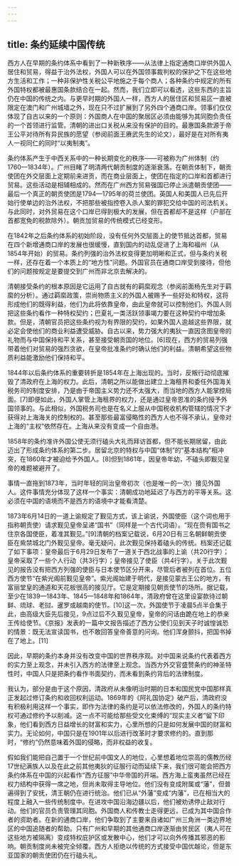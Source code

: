 ```yaml
---
---
---
```

title: 条约延续中国传统
---



西方人在早期的条约体系中看到了一种新秩序——从法律上指定通商口岸供外国人居住和贸易，得益于治外法权，外国人可以在外国领事裁判权的保护之下在这些地方生活和工作；一种非保护性关税公平地施之于每个商人；各种条约中规定的所有外国特权都被最惠国条款结合在一起。然而，我们立即可以看透，这些东西的主旨仍在中国的传统之内。与更早时期的外国人一样，西方人的居住区和贸易区一直被限定在澳门和广州城墙之外，现在只不过扩展到了另外四个通商口岸。领事们仅仅体现了自古以来的一个原则：外国商人在中国的聚居区必须由能够为其同胞负责任的一个首领进行监管。清朝的进出口关税从来没有保护的目的。最惠国条款源于帝王公平对待所有异民族的愿望（参阅前面王赓武先生的论文），最好是在对所有夷人一视同仁的同时“以夷制夷”。

条约体系产生于中西关系中的一种长期变化的秩序——可被称为广州体制（约1760—1834年）。广州目睹了明清两代朝贡制度的逐渐衰落。在朝贡体制下，朝贡使团在外交层面上定期前来进贡，而在商业层面上，使团在指定的口岸和首都进行贸易。这些活动是相辅相成的。然而在广州西方贸易强国已停止派遣朝贡使团——最后一个真正的朝贡使团是1794—1795年的荷兰使团。英国人和美国人已先后开始行使单边的治外法权，不把那些被指控卷入杀人案的罪犯交给中国的司法机关。与此同时，对外贸易在这个口岸已得到极大的发展，但在首都却不是这样（户部在首都宽免的税款除外）。朝贡加贸易的传统模式已经变形。

在1842年之后条约体系的初始阶段，没有任何外交层面上的使节抵达首都，贸易在四个新增通商口岸的发展也很缓慢，直到国内的动乱促进了上海和福州（从1854年开始）的贸易。条约列强的治外法权变得更加明晰和正式，但与条约关税一样，还存在着一个本质上的“地方性”问题。外国官员在通商口岸受到接待，但他们的问题按规定是要提交到广州而非北京去解决的。

清朝接受条约的根本原因是它运用了自古就有的羁縻观念（参阅前面杨先生对于羁縻的分析）。通过羁縻政策，崇尚物质主义的外国人被赐予一些好处和特权，这将形成他们的既得利益，他们为此将依靠皇帝，由此皇帝就可以控制他们。外国人则把这些条约看作一种特权契约；巴夏礼一类活跃领事竭力要在这种契约中增加条款。但是，清朝官员把这些条约视为有界限的契约，如果外国人逾越这些界限，就必定会使他们的商业利益遭受威胁。自古以来，势力强大的夷狄一直因贪图皇帝的礼物而与中国保持和平关系，甚至接受朝贡国的地位。[6]现在，西方的贸易列强带着他们对贸易的强烈贪欲，在皇帝批准条约时确认他们的利益。清朝希望这些物质利益能激励他们保持和平。

1844年以后条约体系的重要转折是1854年在上海出现的。当时，反叛行动彻底摧毁了清政府在上海的权力。此后，清朝之所以能做出建立上海租界和委任外国海关税务司的制度安排，乃是由于帝国主义势力还不太强大，而当地的西方人能掌控局面。[7]即便如此，外国人掌管上海租界的权力，还是通过皇帝恩准的条约授予外国领事的。与此相似，外国税务司也是在名义上服从中国税收机构管辖的情况下才获得对上海海关的控制权的。甚至那些最富侵略性的西方人也不得不承认，皇帝对上海的“主权”依然存在。上海从来没有变成一个自由港。

1858年的条约准许外国公使无须行磕头大礼而拜访首都，但不能长期居留，由此迈出了形成条约体系的第二步。居留北京的特权与中国“体制”的“基本结构”相冲突，在1860年才被迫给予外国人。[8]但到1861年，因皇帝年幼，不磕头即觐见皇帝的难题被避开了。

事情一直拖到1873年，当时年轻的同治皇帝初次（也是唯一的一次）接见外国人。这件事情充分体现了这样一个事实：清朝成功地延迟了与西方的平等关系。这必须在中国的语境而不是西方的语境中才能看清楚。

1873年6月14日的一道上谕规定了觐见方式，该上谕说，外国使臣（这个词也用于指称朝贡使）请求觐见皇帝呈递“国书”（同样是一个古代词语）。“现在赍有国书之住京各国使臣，着准其觐见。”[9]清朝的档案记载说，6月20日有三名朝鲜朝贡使臣在紫禁城北门外觐见皇帝。毫无疑问，此次觐见保持着磕头的传统。档案还记载了如下事项：皇帝最后于6月29日发布了一道关于西北战事的上谕（共20行字）；皇帝采取了一些个人行动（共3行字）；皇帝接见了使臣（共4行字）。关于此次觐见的报告没有把西方列强的使臣与日本使节区分开来，尽管后者被列在首位。五位西方使节“在紫光阁前觐见皇帝”。紫光阁始建于明代，是接见蒙古王公的地方，有富丽堂皇的通道和天花板很高的接见厅。它是定期接见朝贡使节的场所。据记载，至少在1839—1843年、1845—1848年和1864年，清政府曾在这里设宴款待过朝鲜、琉球、老挝、暹罗或越南的使节。[10]这一次，外国使节于凌晨5点半会集于此，由高级大臣先后接见，9点过后不久觐见皇帝，皇帝的问话由跪在地上的恭亲王传给使节。《京报》发表的一篇中文报告描述了西方公使们见到天子时诚惶诚恐的情景：既无法宣读国书，也不敢回答皇帝善意的问询。他们浑身颤抖，把国书掉在了地上。[11]

因此，早期的条约本身并没有改变中国的世界秩序观。对中国来说条约代表着西方的实力至上观念，并未引入西方的法律至上观念。当西方外交官盛赞条约的神圣特性时，中国人只是把条约看作书面契约，而未看到条约背后的法律制度。

我认为，部分是由于这个原因，清政府从未像明治时期的日本和国民党中国那样真正发起过修订条约和收回权利运动。1869年的《阿礼国协定》破产后，清政府没有积极利用这样一个事实，即作为法律的条约是可以依法修改的，外国人的条约特权可通过修约予以削减。这一点不可能给那些受文化束缚的“现实主义者”留下印象，他们看到西方日益增长的财富和实力，心里所想的只是如何发展中国的财富和实力。无论如何，中国只是在1901年以后进行改革时才要求修约的。直到那时，“修约”仍然意味着外国的侵略，而非权益的收复。

假如我们能把自己置于一个世纪前中国文人的地位，心里想着地位崇高的儒教历经17世纪满族人以及在此之前其他夷狄的征服行动而延续下来，我们很可能会把西方条约体系在中国的兴起看作“西方征服”中华帝国的开端。西方海上蛮夷虽然已经在权力结构中获得一席之地，但尚未取得主导地位。他们没有变成附属或“藩”，但普遍得到了安抚，清王朝仍在进行统治。他们已从“外藩”变成“内藩”，已在相当大的程度上融入一些传统制度中。在进攻中国沿海边疆以后，他们被劝诱停止敌对行动。他们的官员负责管理其同胞。外国商人和传教士走得更远，已成为其中国合作者的资助者。在新的通商口岸，他们争取到了主要来自诸如广州三角洲一类边界地区的中国追随者的帮助。只有广州和早期的其他通商口岸逐渐由贫民区（夷人可在这些地方被隔离）变成特权庇护区或发散中心，他们才可以向外传播其邪恶的影响。朝贡制度尚未被完全倾覆。西方人拒绝以传统的方式接受中国优越论，但是东亚国家的朝贡使团仍在行磕头礼。